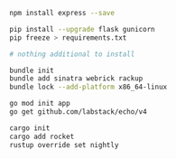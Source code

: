 <CodeGroup>

```bash {{ title: "Node" }}
npm install express --save
```

```bash {{ title: "Python" }}
pip install --upgrade flask gunicorn
pip freeze > requirements.txt
```

```bash {{ title: "PHP" }}
# nothing additional to install
```

```bash {{ title: "Ruby" }}
bundle init
bundle add sinatra webrick rackup
bundle lock --add-platform x86_64-linux
```

```bash {{ title: "Go" }}
go mod init app
go get github.com/labstack/echo/v4
```

```bash {{ title: "Rust" }}
cargo init
cargo add rocket
rustup override set nightly
```

</CodeGroup>
